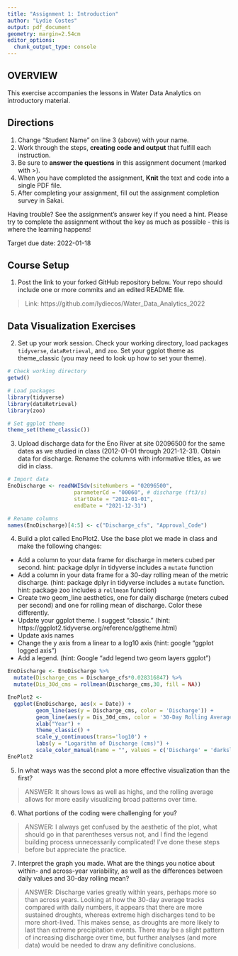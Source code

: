 ```yaml
---
title: "Assignment 1: Introduction"
author: "Lydie Costes"
output: pdf_document
geometry: margin=2.54cm
editor_options: 
  chunk_output_type: console
---
```


## OVERVIEW

This exercise accompanies the lessons in Water Data Analytics on introductory material. 

## Directions
1. Change "Student Name" on line 3 (above) with your name.
3. Work through the steps, **creating code and output** that fulfill each instruction.
4. Be sure to **answer the questions** in this assignment document (marked with >).
6. When you have completed the assignment, **Knit** the text and code into a single PDF file.
8. After completing your assignment, fill out the assignment completion survey in Sakai. 

Having trouble? See the assignment's answer key if you need a hint. Please try to complete the assignment without the key as much as possible - this is where the learning happens!

Target due date: 2022-01-18

## Course Setup

1. Post the link to your forked GitHub repository below. Your repo should include one or more commits and an edited README file.  

>  Link: https://github.com/lydiecos/Water_Data_Analytics_2022

## Data Visualization Exercises

2. Set up your work session. Check your working directory, load packages `tidyverse`,  `dataRetrieval`, and `zoo`. Set your ggplot theme as theme_classic (you may need to look up how to set your theme).

```r
# Check working directory
getwd()

# Load packages
library(tidyverse)
library(dataRetrieval)
library(zoo)

# Set ggplot theme
theme_set(theme_classic())
```

3. Upload discharge data for the Eno River at site 02096500 for the same dates as we studied in class (2012-01-01 through 2021-12-31). Obtain data for discharge. Rename the columns with informative titles, as we did in class. 

```r
# Import data
EnoDischarge <- readNWISdv(siteNumbers = "02096500",
                     parameterCd = "00060", # discharge (ft3/s)
                     startDate = "2012-01-01",
                     endDate = "2021-12-31")

# Rename columns
names(EnoDischarge)[4:5] <- c("Discharge_cfs", "Approval_Code")
```


4. Build a plot called EnoPlot2. Use the base plot we made in class and make the following changes: 

* Add a column to your data frame for discharge in meters cubed per second. hint: package dplyr in tidyverse includes a `mutate` function
* Add a column in your data frame for a 30-day rolling mean of the metric discharge. (hint: package dplyr in tidyverse includes a `mutate` function. hint: package zoo includes a `rollmean` function)
* Create two geom_line aesthetics, one for daily discharge (meters cubed per second) and one for rolling mean of discharge. Color these differently.
* Update your ggplot theme. I suggest "classic." (hint: https://ggplot2.tidyverse.org/reference/ggtheme.html)
* Update axis names 
* Change the y axis from a linear to a log10 axis (hint: google "ggplot logged axis")
* Add a legend. (hint: Google "add legend two geom layers ggplot")

```r
EnoDischarge <- EnoDischarge %>%
  mutate(Discharge_cms = Discharge_cfs*0.028316847) %>%
  mutate(Dis_30d_cms = rollmean(Discharge_cms,30, fill = NA))

EnoPlot2 <- 
  ggplot(EnoDischarge, aes(x = Date)) +
         geom_line(aes(y = Discharge_cms, color = 'Discharge')) +
         geom_line(aes(y = Dis_30d_cms, color = '30-Day Rolling Average')) +
         xlab("Year") +
         theme_classic() +
         scale_y_continuous(trans='log10') +
         labs(y = "Logarithm of Discharge (cms)") +
         scale_color_manual(name = "", values = c('Discharge' = 'darkslategray3', '30-Day Rolling Average' = 'lightsteelblue4'))
EnoPlot2

```

5. In what ways was the second plot a more effective visualization than the first? 

> ANSWER: It shows lows as well as highs, and the rolling average allows for more easily visualizing broad patterns over time.

6. What portions of the coding were challenging for you?

> ANSWER: I always get confused by the  aesthetic of the plot, what should go in that parentheses versus not, and I find the legend building process unnecessarily complicated! I've done these steps before but appreciate the practice.

7. Interpret the graph you made. What are the things you notice about within- and across-year variability, as well as the differences between daily values and 30-day rolling mean?

> ANSWER: Discharge varies greatly within years, perhaps more so than across years. Looking at how the 30-day average tracks compared with daily numbers, it appears that there are more sustained droughts, whereas extreme high discharges tend to be more short-lived. This makes sense, as droughts are more likely to last than extreme precipitation events. There may be a slight pattern of increasing discharge over time, but further analyses (and more data) would be needed to draw any definitive conclusions.

